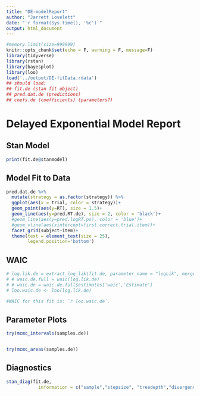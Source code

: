 ```yaml
---
title: "DE-modelReport"
author: "Jarrett Lovelett"
date: "`r format(Sys.time(), '%c')`"
output: html_document
---
```


```r
#memory.limit(size=999999)
knitr::opts_chunk$set(echo = F, warning = F, message=F)
library(tidyverse)
library(rstan)
library(bayesplot)
library(loo)
load('../output/DE-fitData.rdata')
## should load:
## fit.de (stan fit object)
## pred.dat.de (predictions)
## coefs.de (coefficients) (parameters?)
```

# Delayed Exponential Model Report

## Stan Model
```r
print(fit.de@stanmodel)
```

## Model Fit to Data 
```r
pred.dat.de %>%
  mutate(strategy = as.factor(strategy)) %>%
  ggplot(aes(x = trial, color = strategy))+
  geom_point(aes(y=RT), size = 1.5)+
  geom_line(aes(y=pred.RT.de), size = 2, color = 'black')+
  #geom_line(aes(y=pred.logRT.ps), color = 'blue')+
  #geom_vline(aes(xintercept=first.correct.trial.item))+
  facet_grid(subject~item)+
  theme(text = element_text(size = 25),
        legend.position='bottom')
```

## WAIC
```r
# log.lik.de = extract_log_lik(fit.de, parameter_name = "logLik", merge_chains = TRUE)
# # waic.de.full = waic(log.lik.de)
# # waic.de = waic.de.full$estimates['waic','Estimate']
# loo.waic.de <- loo(log.lik.de)

#WAIC for this fit is: `r loo.waic.de`.
```

## Parameter Plots
```r
try(mcmc_intervals(samples.de))


try(mcmc_areas(samples.de))
```

## Diagnostics
```r
stan_diag(fit.de,
            information = c("sample","stepsize", "treedepth","divergence"))
```

